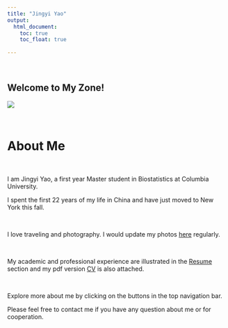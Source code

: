 ```yaml
---
title: "Jingyi Yao"
output: 
  html_document:
    toc: true
    toc_float: true
    
---
```


\ \par

## Welcome to My Zone!
<img src="images/profile.jpg" >

\ \par

# About Me
\ \par
   I am Jingyi Yao, a first year Master student in Biostatistics at Columbia University.
   
   I spent the first 22 years of my life in China and have just moved to New York this fall.
   
\ \par
   I love traveling and photography. I would update my photos [here](Photos.html) regularly.

\ \par
   My academic and professional experience are illustrated in the [Resume](Resume.html) section and my pdf version [CV](./document/Jingyi Yao resume.pdf) is also attached.
   
\ \par
   Explore more about me by clicking on the buttons in the top navigation bar.

  Please feel free to contact me if you have any question about me or for cooperation.
   







